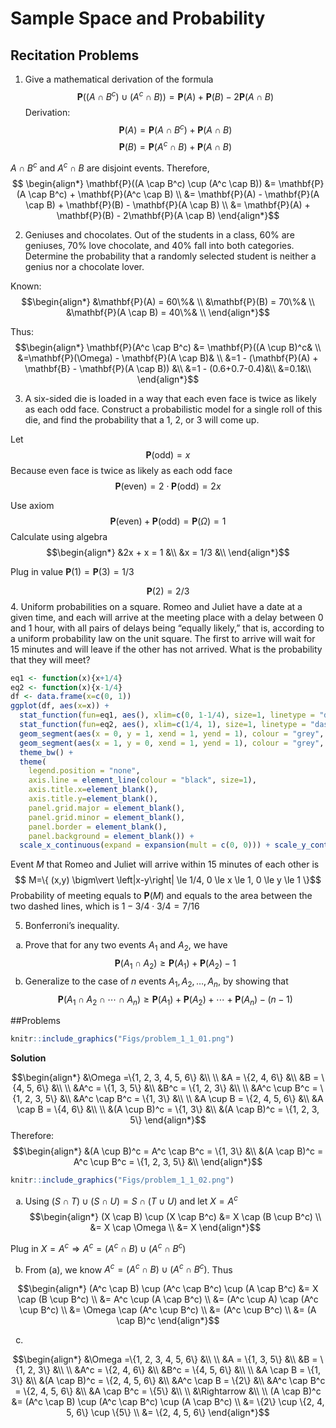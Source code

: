 # Sample Space and Probability

## Recitation Problems

1. Give a mathematical derivation of the formula
$$ \mathbf{P}((A \cap B^c) \cup (A^c \cap B)) = \mathbf{P}(A) + \mathbf{P}(B) - 2\mathbf{P}(A \cap B)$$
Derivation:
$$\mathbf{P}(A) = \mathbf{P}(A \cap B^c) + \mathbf{P}(A \cap B)$$
$$\mathbf{P}(B) = \mathbf{P}(A^c \cap B) + \mathbf{P}(A \cap B)$$

$A \cap B^c$ and $A^c \cap B$ are disjoint events. Therefore,
$$ \begin{align*}
\mathbf{P}((A \cap B^c) \cup (A^c \cap B)) &= \mathbf{P}(A \cap B^c) + \mathbf{P}(A^c \cap B) \\
&= \mathbf{P}(A) - \mathbf{P}(A \cap B) + \mathbf{P}(B) - \mathbf{P}(A \cap B) \\
&= \mathbf{P}(A) + \mathbf{P}(B) - 2\mathbf{P}(A \cap B)
\end{align*}$$

2. Geniuses and chocolates. Out of the students in a class, 60% are geniuses, 70% love chocolate, and 40% fall into both categories. Determine the probability that a randomly selected student is neither a genius nor a chocolate lover.

Known:
$$\begin{align*}
    &\mathbf{P}(A) = 60\%& \\
    &\mathbf{P}(B) = 70\%& \\ 
    &\mathbf{P}(A \cap B) = 40\%& \\
\end{align*}$$

Thus:
$$\begin{align*}
    \mathbf{P}(A^c \cap B^c) &= \mathbf{P}((A \cup B)^c& \\
    &=\mathbf{P}(\Omega) - \mathbf{P}(A \cap B)& \\
    &=1 - (\mathbf{P}(A) + \mathbf{B} - \mathbf{P}(A \cap B)) &\\
    &=1 - (0.6+0.7-0.4)&\\
    &=0.1&\\
\end{align*}$$

3. A six-sided die is loaded in a way that each even face is twice as likely as each odd face. Construct a probabilistic model for a single roll of this die, and find the probability that a 1, 2, or 3 will come up.

Let 
$$\mathbf{P}(\text{odd}) = x$$
Because even face is twice as likely as each odd face
$$\mathbf{P}(\text{even}) = 2 \cdot \mathbf{P}(\text{odd}) = 2x$$

Use axiom
$$\mathbf{P}(\text{even}) + \mathbf{P}(\text{odd}) = \mathbf{P}(\Omega) = 1$$
Calculate using algebra
$$\begin{align*}
&2x + x = 1 &\\
&x = 1/3 &\\
\end{align*}$$

Plug in value $\mathbf{P}(1) = \mathbf{P}(3) = 1/3$

$$\mathbf{P}(2) = 2/3$$
4. Uniform probabilities on a square. Romeo and Juliet have a date at a given time, and each will arrive at the meeting place with a delay between 0 and 1 hour, with all pairs of delays being “equally likely," that is, according to a uniform probability law on the unit square. The first to arrive will wait for 15 minutes and will leave if the other has not arrived. What is the probability that they will meet?

```r
eq1 <- function(x){x+1/4}
eq2 <- function(x){x-1/4}
df <- data.frame(x=c(0, 1))
ggplot(df, aes(x=x)) + 
  stat_function(fun=eq1, aes(), xlim=c(0, 1-1/4), size=1, linetype = "dashed") + 
  stat_function(fun=eq2, aes(), xlim=c(1/4, 1), size=1, linetype = "dashed") +
  geom_segment(aes(x = 0, y = 1, xend = 1, yend = 1), colour = "grey",  size=1, data = df) +
  geom_segment(aes(x = 1, y = 0, xend = 1, yend = 1), colour = "grey",  size=1, data = df) +
  theme_bw() +
  theme(
    legend.position = "none",
    axis.line = element_line(colour = "black", size=1),
    axis.title.x=element_blank(),
    axis.title.y=element_blank(),
    panel.grid.major = element_blank(),
    panel.grid.minor = element_blank(),
    panel.border = element_blank(),
    panel.background = element_blank()) +
  scale_x_continuous(expand = expansion(mult = c(0, 0))) + scale_y_continuous(expand = expansion(mult = c(0, 0)))
```
Event $M$ that Romeo and Juliet will arrive within 15 minutes of each other is
$$ M=\{ (x,y) \bigm\vert \left|x-y\right| \le 1/4, 0 \le x \le 1, 0 \le y \le 1 \}$$
Probability of meeting equals to $\mathbf{P}(M)$ and equals to the area between the two dashed lines, which is $1-3/4 \cdot 3/4 =7/16$ 

5. Bonferroni's inequality.

(a) Prove that for any two events $A_1$ and $A_2$, we have
$$\mathbf{P}(A_1 \cap A_2) \geq \mathbf{P}(A_1) + \mathbf{P}(A_2)-1$$
(b) Generalize to the case of $n$ events $A_1,A_2,\ldots , A_n$, by showing that
$$\mathbf{P}(A_1 \cap A_2 \cap \cdots \cap A_ n)\geq \mathbf{P}(A_1)+\mathbf{P}(A_2)+\cdots +\mathbf{P}(A_ n)-(n-1)$$

##Problems
```r
knitr::include_graphics("Figs/problem_1_1_01.png")
```

**Solution**

$$\begin{align*}
&\Omega =\{1, 2, 3, 4, 5, 6\} &\\
\\
&A = \{2, 4, 6\} &\\
&B = \{4, 5, 6\} &\\
\\
&A^c = \{1, 3, 5\} &\\
&B^c = \{1, 2, 3\} &\\
\\
&A^c \cup B^c = \{1, 2, 3, 5\} &\\
&A^c \cap B^c = \{1, 3\} &\\
\\
&A \cup B = \{2, 4, 5, 6\} &\\
&A \cap B = \{4, 6\} &\\
\\
&(A \cup B)^c = \{1, 3\} &\\
&(A \cap B)^c = \{1, 2, 3, 5\}
\end{align*}$$
Therefore:
$$\begin{align*}
&(A \cup B)^c = A^c \cap B^c = \{1, 3\} &\\
&(A \cap B)^c = A^c \cup B^c = \{1, 2, 3, 5\} &\\
\end{align*}$$


```r
knitr::include_graphics("Figs/problem_1_1_02.png")
```
(a) Using $(S \cap T) \cup (S \cap U) = S \cap (T \cup U)$ and let $X = A^c$
$$\begin{align*}
(X \cap B) \cup (X \cap B^c) &= X \cap (B \cup B^c) \\
                             &= X \cap \Omega \\
                             &= X
\end{align*}$$

Plug in $X = A^c \Rightarrow A^c = (A^c \cap B) \cup (A^c \cap B^c)$

(b) From (a), we know $A^c = (A^c \cap B) \cup (A^c \cap B^c)$. Thus

$$\begin{align*}
(A^c \cap B) \cup (A^c \cap B^c) \cup (A \cap B^c) &= X \cap (B \cup B^c) \\
                             &= A^c \cup (A \cap B^c) \\
                             &= (A^c \cup A) \cap (A^c \cup B^c) \\
                             &= \Omega \cap (A^c \cup B^c) \\
                             &= (A^c \cup B^c) \\
                             &= (A \cap B)^c
\end{align*}$$

(c) 

$$\begin{align*}
&\Omega =\{1, 2, 3, 4, 5, 6\} &\\
\\
&A = \{1, 3, 5\} &\\
&B = \{1, 2, 3\} &\\
\\
&A^c = \{2, 4, 6\} &\\
&B^c = \{4, 5, 6\} &\\
\\
&A \cap B = \{1, 3\} &\\
&(A \cap B)^c = \{2, 4, 5, 6\} &\\
&A^c \cap B = \{2\} &\\
&A^c \cap B^c = \{2, 4, 5, 6\} &\\
&A \cap B^c = \{5\} &\\
\\
&\Rightarrow &\\
\\
(A \cap B)^c &= (A^c \cap B) \cup (A^c \cap B^c) \cup (A \cap B^c) \\
             &= \{2\} \cup \{2, 4, 5, 6\} \cup \{5\} \\
             &= \{2, 4, 5, 6\}
\end{align*}$$
